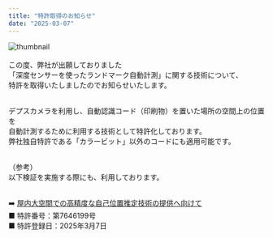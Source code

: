 ```yaml
---
title: "特許取得のお知らせ"
date: "2025-03-07"
---
```


![thumbnail](../images/News/2025/news_20250307.png)<br /><br />
この度、弊社が出願しておりました<br />
「深度センサーを使ったランドマーク自動計測」に関する技術について、    
特許を取得いたしましたのでお知らせいたします。<br /><br />

デプスカメラを利用し、自動認識コード（印刷物）を置いた場所の空間上の位置を<br /> 
自動計測するために利用する技術として特許化しております。<br /> 
弊社独自特許である「カラービット」以外のコードにも適用可能です。<br /><br /> 


（参考）<br /> 
以下検証を実施する際にも、利用しております。<br /><br /> 


➡️ [屋内大空間での高精度な自己位置推定技術の提供へ向けて](https://bcore.biz/news/2025-01-08)
<br /> 
■ 特許番号：第7646199号<br />
■ 特許登録日：2025年3月7日